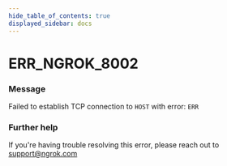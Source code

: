 ```yaml
---
hide_table_of_contents: true
displayed_sidebar: docs
---
```



# ERR_NGROK_8002

### Message
Failed to establish TCP connection to `HOST` with error: `ERR`

<ErrorDetails error='err_ngrok_8002' />


### Further help
If you're having trouble resolving this error, please reach out to [support@ngrok.com](mailto:support@ngrok.com?subject=Help%20with%20ERR_NGROK_8002)

